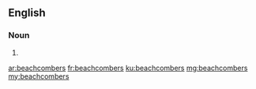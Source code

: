 ==English==

===Noun===
{{head|en|plural}}

# {{plural of|beachcomber|lang=en|nocat=1}}

[[ar:beachcombers]]
[[fr:beachcombers]]
[[ku:beachcombers]]
[[mg:beachcombers]]
[[my:beachcombers]]